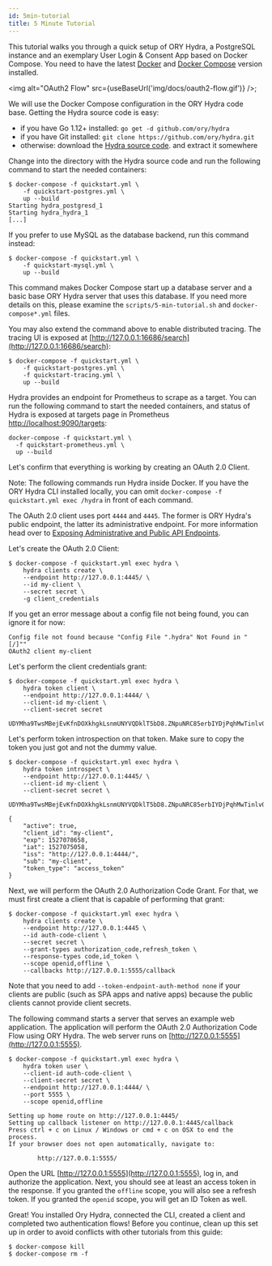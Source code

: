 ```yaml
---
id: 5min-tutorial
title: 5 Minute Tutorial
---
```



This tutorial walks you through a quick setup of ORY Hydra, a PostgreSQL
instance and an exemplary User Login & Consent App based on Docker Compose. You
need to have the latest [Docker](https://www.docker.com) and
[Docker Compose](https://docs.docker.com/compose) version installed.

<img alt="OAuth2 Flow" src={useBaseUrl('img/docs/oauth2-flow.gif')} />;

We will use the Docker Compose configuration in the ORY Hydra code base. Getting
the Hydra source code is easy:

- if you have Go 1.12+ installed: `go get -d github.com/ory/hydra`
- if you have Git installed: `git clone https://github.com/ory/hydra.git`
- otherwise: download the
  [Hydra source code](https://github.com/ory-am/hydra/archive/master.zip). and
  extract it somewhere

Change into the directory with the Hydra source code and run the following
command to start the needed containers:

```
$ docker-compose -f quickstart.yml \
    -f quickstart-postgres.yml \
    up --build
Starting hydra_postgresd_1
Starting hydra_hydra_1
[...]
```

If you prefer to use MySQL as the database backend, run this command instead:

```
$ docker-compose -f quickstart.yml \
    -f quickstart-mysql.yml \
    up --build
```

This command makes Docker Compose start up a database server and a basic base
ORY Hydra server that uses this database. If you need more details on this,
please examine the `scripts/5-min-tutorial.sh` and `docker-compose*.yml` files.

You may also extend the command above to enable distributed tracing. The tracing
UI is exposed at [http://127.0.0.1:16686/search](http://127.0.0.1:16686/search):

```
$ docker-compose -f quickstart.yml \
    -f quickstart-postgres.yml \
    -f quickstart-tracing.yml \
    up --build
```

Hydra provides an endpoint for Prometheus to scrape as a target. You can run the
following command to start the needed containers, and status of Hydra is exposed
at targets page in Prometheus
[http://localhost:9090/targets](http://localhost:9090/targets):

```
docker-compose -f quickstart.yml \
  -f quickstart-prometheus.yml \
  up --build
```

Let's confirm that everything is working by creating an OAuth 2.0 Client.

Note: The following commands run Hydra inside Docker. If you have the ORY Hydra
CLI installed locally, you can omit
`docker-compose -f quickstart.yml exec /hydra` in front of each command.

The OAuth 2.0 client uses port `4444` and `4445`. The former is ORY Hydra's
public endpoint, the latter its administrative endpoint. For more information
head over to
[Exposing Administrative and Public API Endpoints](production).

Let's create the OAuth 2.0 Client:

```
$ docker-compose -f quickstart.yml exec hydra \
    hydra clients create \
    --endpoint http://127.0.0.1:4445/ \
    --id my-client \
    --secret secret \
    -g client_credentials
```

If you get an error message about a config file not being found, you can ignore
it for now:

```
Config file not found because "Config File ".hydra" Not Found in "[/]""
OAuth2 client my-client
```

Let's perform the client credentials grant:

```
$ docker-compose -f quickstart.yml exec hydra \
    hydra token client \
    --endpoint http://127.0.0.1:4444/ \
    --client-id my-client \
    --client-secret secret

UDYMha9TwsMBejEvKfnDOXkhgkLsnmUNYVQDklT5bD8.ZNpuNRC85erbIYDjPqhMwTinlvQmNTk_UvttcLQxFJY
```

Let's perform token introspection on that token. Make sure to copy the token you
just got and not the dummy value.

```
$ docker-compose -f quickstart.yml exec hydra \
    hydra token introspect \
    --endpoint http://127.0.0.1:4445/ \
    --client-id my-client \
    --client-secret secret \

UDYMha9TwsMBejEvKfnDOXkhgkLsnmUNYVQDklT5bD8.ZNpuNRC85erbIYDjPqhMwTinlvQmNTk_UvttcLQxFJY

{
    "active": true,
    "client_id": "my-client",
    "exp": 1527078658,
    "iat": 1527075058,
    "iss": "http://127.0.0.1:4444/",
    "sub": "my-client",
    "token_type": "access_token"
}
```

Next, we will perform the OAuth 2.0 Authorization Code Grant. For that, we must
first create a client that is capable of performing that grant:

```
$ docker-compose -f quickstart.yml exec hydra \
    hydra clients create \
    --endpoint http://127.0.0.1:4445 \
    --id auth-code-client \
    --secret secret \
    --grant-types authorization_code,refresh_token \
    --response-types code,id_token \
    --scope openid,offline \
    --callbacks http://127.0.0.1:5555/callback
```

Note that you need to add `--token-endpoint-auth-method none` if your clients
are public (such as SPA apps and native apps) because the public clients cannot
provide client secrets.

The following command starts a server that serves an example web application.
The application will perform the OAuth 2.0 Authorization Code Flow using ORY
Hydra. The web server runs on [http://127.0.0.1:5555](http://127.0.0.1:5555).

```
$ docker-compose -f quickstart.yml exec hydra \
    hydra token user \
    --client-id auth-code-client \
    --client-secret secret \
    --endpoint http://127.0.0.1:4444/ \
    --port 5555 \
    --scope openid,offline

Setting up home route on http://127.0.0.1:4445/
Setting up callback listener on http://127.0.0.1:4445/callback
Press ctrl + c on Linux / Windows or cmd + c on OSX to end the process.
If your browser does not open automatically, navigate to:

        http://127.0.0.1:5555/
```

Open the URL [http://127.0.0.1:5555](http://127.0.0.1:5555), log in, and
authorize the application. Next, you should see at least an access token in the
response. If you granted the `offline` scope, you will also see a refresh token.
If you granted the `openid` scope, you will get an ID Token as well.

Great! You installed Ory Hydra, connected the CLI, created a client and
completed two authentication flows! Before you continue, clean up this set up in
order to avoid conflicts with other tutorials from this guide:

```
$ docker-compose kill
$ docker-compose rm -f
```
